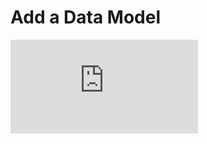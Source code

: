 
# Add a Data Model

<div style={{ position: "relative", paddingBottom: "62.5%", height: 0 }}>
  <iframe
    src="https://www.loom.com/embed/16445a878e2d4e12af36241ce581345d?hide_owner=true&hide_share=true&hide_title=true&hideEmbedTopBar=true"
    frameBorder={0}
    webkitallowfullscreen="true"
    mozallowfullscreen="true"
    allowFullScreen={true}
    style={{
      position: "absolute",
      top: 0,
      left: 0,
      width: "100%",
      height: "100%"
    }}
  />
</div>

When possible, you should try to modify or extend an existing data model instead of adding new data models for each new analysis. This section shows you how to quickly add data if you're getting started, you should also check out [Data Models Overview](/docs/data-modeling) and [Data Modeling Best Practices](/docs/best-practices)

<Callout type="info">
  **Preparing Data for Glean**— Each Glean model is based on an underlying data
  table. For more technical advice see the best practices section on creating
  [denormalized data tables](/docs/data-modeling/best-practices). If your data
  isn't quite in the right format in your database, it's possible to specify an
  underlying data query that will run as you explore data.
</Callout>

1. From your [project homepage](https://glean.io/app/), click `New Model`.
2. Select the data connection you'd like to use or `Uploads` if you want to use [a file from your computer](/docs/data-modeling/query-data-files).
3. Select either an existing table or click `SQL Editor` to use a custom query.
4. Click `Build Model` to create the initial data model (all date fields and a row count metric are added by default).
5. Edit the name of the data model at the top of the page.
6. Add additional metrics and attributes by clicking `Add metric` and `Add Attribute` next to the name of the field.
7. Create a SQL based custom metric by clicking `+ Add Custom Metric` (see [Metrics](/data-modeling/measures) for more details).
8. Click `Save Model` then click `Open in Explore` to start exploring the data.
